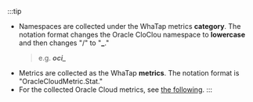 :::tip

-   Namespaces are collected under the WhaTap metrics **category**. The notation format changes the Oracle CloClou namespace to **lowercase** and then changes "/" to "**\_**."
    > e.g. **_oci\__**
-   Metrics are collected as the WhaTap **metrics**. The notation format is "OracleCloudMetric.Stat."
-   For the collected Oracle Cloud metrics, see [the following](https://docs.oracle.com/en-us/iaas/Content/Monitoring/Concepts/monitoringoverview.htm#SupportedServices).
    ::: 
